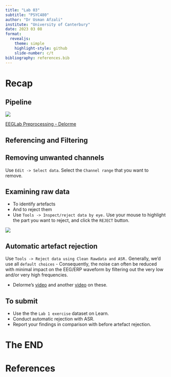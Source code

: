 ```yaml
---
title: "Lab 03"
subtitle: "PSYC480"
author: "Dr Usman Afzali"
institute: "University of Canterbury"
date: 2023 03 08
format: 
  revealjs:
    theme: simple
    highlight-style: github
    slide-number: c/t
bibliography: references.bib
---
```


# Recap {background-color="orange"}

## Pipeline {background-color="#346bc8"}

![](/figs/pipeline.png)

[EEGLab Preprocessing - Delorme](https://youtu.be/gEk33jWB0MY)


## Referencing and Filtering {background-color="#346bc8"}

## Removing unwanted channels {background-color="#346bc8"}

Use `Edit -> Select data`. Select the `Channel range` that you want to remove.


## Examining raw data {background-color="#346bc8"}

::: {layout="[[60, 40], [100]]"}

-   To identify artefacts
-   And to reject them
-   Use `Tools -> Inspect/reject data by eye.` Use your mouse to highlight the part you want to reject, and click the `REJECT` button.

![](/figs/messydata.png)

:::

## Automatic artefact rejection {background-color="#346bc8"}

Use `Tools -> Reject data using Clean Rawdata and ASR.` Generally, we'd use all `default choices`
-   Consequently, the noise can often be reduced with minimal impact on the EEG/ERP waveform by filtering out the very low and/or very high frequencies.

-   Delorme's [video](https://www.youtube.com/watch?v=5BTT-L2Ab04&list=PLXc9qfVbMMN1ZS3sU2xT2hhfB5PAmuNae&index=6) and another [video](https://www.youtube.com/watch?v=ZvbRiX84mgc&list=PLXc9qfVbMMN1ZS3sU2xT2hhfB5PAmuNae&index=7) on these.

## To submit {background-color=#346bc8}

-   Use the the `Lab 1 exercise` dataset on Learn.
-   Conduct automatic rejection with ASR.
-   Report your findings in comparison with before artefact rejection.

# The END {background-color="orange"}

# References {background-color="orange"}
